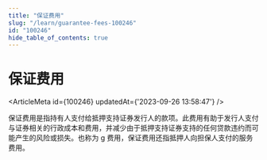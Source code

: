 ```yaml
---
title: "保证费用"
slug: "/learn/guarantee-fees-100246"
id: "100246"
hide_table_of_contents: true
---
```



# 保证费用

<ArticleMeta id={100246} updatedAt={'2023-09-26 13:58:47'} />
<div className='border-solid border-b border-t-0 my-4 border-[var(--ifm-color-gray-300)]' />

保证费用是指持有人支付给抵押支持证券发行人的款项。此费用有助于发行人支付与证券相关的行政成本和费用，并减少由于抵押支持证券支持的任何贷款违约而可能产生的风险或损失。也称为 g 费用，保证费用还指抵押人向担保人支付的服务费用。

